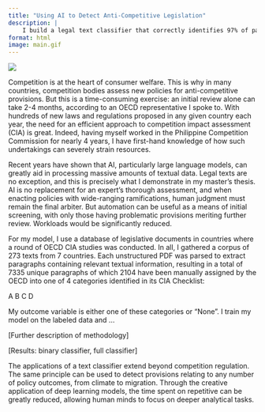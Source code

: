 ```yaml
---
title: "Using AI to Detect Anti-Competitive Legislation"
description: | 
    I build a legal text classifier that correctly identifies 97% of paragpraphs with potentially problematic provisions.
format: html
image: main.gif
---
```


![](main.jpg)

Competition is at the heart of consumer welfare. This is why in many countries, competition bodies assess new policies for anti-competitive provisions. But this is a time-consuming exercise: an initial review alone can take 2-4 months, according to an OECD representative I spoke to. With hundreds of new laws and regulations proposed in any given country each year, the need for an efficient approach to competition impact assessment (CIA) is great. Indeed, having myself worked in the Philippine Competition Commission for nearly 4 years, I have first-hand knowledge of how such undertakings can severely strain resources.

Recent years have shown that AI, particularly large language models, can greatly aid in processing massive amounts of textual data. Legal texts are no exception, and this is precisely what I demonstrate in my master's thesis. AI is no replacement for an expert's thorough assessment, and when enacting policies with wide-ranging ramifications, human judgment must remain the final arbiter. But automation can be useful as a means of initial screening, with only those having problematic provisions meriting further review. Workloads would be significantly reduced.

For my model, I use a database of legislative documents in countries where a round of OECD CIA studies was conducted. In all, I gathered a corpus of 273 texts from 7 countries. Each unstructured PDF was parsed to extract paragraphs containing relevant textual information, resulting in a total of 7335 unique paragraphs of which 2104 have been manually assigned by the OECD into one of 4 categories identified in its CIA Checklist:

A
B
C
D

My outcome variable is either one of these categories or "None". I train my model on the labeled data and ...

[Further description of methodology]

[Results: binary classifier, full classifier]

The applications of a text classifier extend beyond competition regulation. The same principle can be used to detect provisions relating to any number of policy outcomes, from climate to migration. Through the creative application of deep learning models, the time spent on repetitive can be greatly reduced, allowing human minds to focus on deeper analytical tasks.
